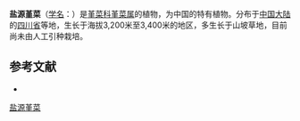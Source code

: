 {{Speciesbox
| name = 盐源堇菜
| status = 
| status_system = 
| image =
| genus = Viola
| species =  bambusetorum
| authority = Hand. -Mazz.
}}

'''盐源堇菜'''（[[学名|学名]]：{{lang|la|''Viola bambusetorum''}}）是[[堇菜科|堇菜科]][[堇菜属|堇菜属]]的植物，为中国的特有植物。分布于[[中国大陆|中国大陆]]的[[四川省|四川省]]等地，生长于海拔3,200米至3,400米的地区，多生长于山坡草地，目前尚未由人工引种栽培。

== 参考文献 ==
<div class="references-small">
* {{cite web| url =http://www.bioinfo.cn/db05/KmzwSpecies.php?action=view&id=23772| title =盐源堇菜| work =《中国高等植物数据库全库》| publisher =中国科学院微生物研究所| author =昆明植物研究所| accessdate =2009-02-25| deadurl =yes| archiveurl =https://web.archive.org/web/20160305060027/http://www.bioinfo.cn/db05/KmzwSpecies.php?action=view&id=23772| archivedate =2016年3月5日| df =}}
</div>
{{Taxonbar|from=Q15232328}}

[[Category:堇菜属|盐源堇菜]]


{{植物小作品}}